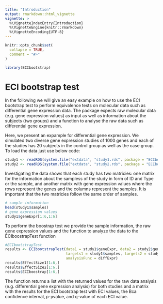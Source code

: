 ```yaml
---
title: "Introduction"
output: rmarkdown::html_vignette
vignette: >
  %\VignetteIndexEntry{Introduction}
  %\VignetteEngine{knitr::rmarkdown}
  %\VignetteEncoding{UTF-8}
---
```


```r
knitr::opts_chunk$set(
  collapse = TRUE,
  comment = "#>"
)
```

```r
library(ECIbootstrap)
```

# ECI bootstrap test
In the following we will give an easy example on how to use the ECI bootstrap test to perform equivalence tests on molecular data such as differential gene expression data. The package expects raw molecular data (e.g. gene expression values) as input as well as information about the subjects (two groups) and a function to analyse the raw data such as differential gene expression.  

Here, we present an expample for differential gene expression. We simulated two diverse gene expression studies of 1000 genes and each of the studies has 20 subjects in the control group as well as the case group. To load the data just use below code:

```r
study1 <- readRDS(system.file("extdata", "study1.rds", package = "ECIbootstrap"))
study2 <- readRDS(system.file("extdata", "study2.rds", package = "ECIbootstrap"))
```

Investigating the data shows that each study has two matricies: one matrix for the information about the sampless of the study in form of ID and Type or the sample, and another matrix with gene expression values where the rows represent the genes and the columns represent the samples. It is important that the two matricies follow the same order of samples.

```r
# sample information
head(study1$samples)
# gene expression values
study1$geneExpr[1:6,1:6]
```

To perform the boostrap test we provide the sample information, the raw gene expression values and the function to analyze the data to the ECIboostrapTest function

```r
#ECIbootstrapTest
results <- ECIbootstrapTest(data1 = study1$geneExpr, data2 = study2$geneExpr,
                            targets1 = study1$samples, targets2 = study2$samples,
                            analysisFunc = diffExpr)
results$EffectSize1[1:6,]
results$EffectSize2[1:6,]
results$ECIboostrap[1:6,]

```

The function returns a list with the returned values for the raw data analysis (e.g. differential gene expression analysis) for both studies and a matrix with the results for the ECI bootstrap test with ECI values, the Bca confidence interval, p-pvalue, and q-value of each ECI value. 